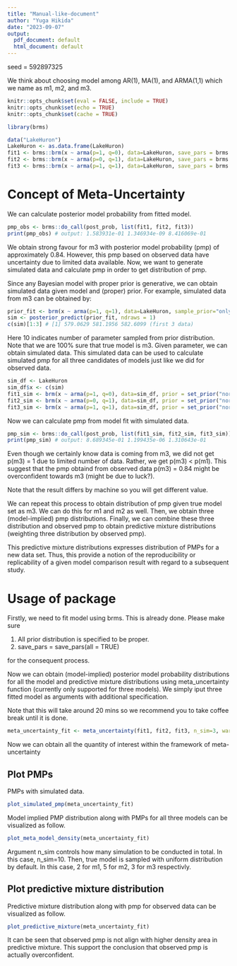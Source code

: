 ```yaml
---
title: "Manual-like-document"
author: "Yuga Hikida"
date: "2023-09-07"
output:
  pdf_document: default
  html_document: default
---
```

seed = 592897325

We think about choosing model among AR(1), MA(1), and ARMA(1,1) which we name as m1, m2, and m3.

```r
knitr::opts_chunk$set(eval = FALSE, include = TRUE)
knitr::opts_chunk$set(echo = TRUE)
knitr::opts_chunk$set(cache = TRUE)
```

```r
library(brms)
```


```r
data("LakeHuron")
LakeHuron <- as.data.frame(LakeHuron)
fit1 <- brms::brm(x ~ arma(p=1, q=0), data=LakeHuron, save_pars = brms::save_pars(all = TRUE), prior = brms::set_prior("normal(0,1)", class="ar"))
fit2 <- brms::brm(x ~ arma(p=0, q=1), data=LakeHuron, save_pars = brms::save_pars(all = TRUE), prior = brms::set_prior("normal(0,1)", class="ma"))
fit3 <- brms::brm(x ~ arma(p=1, q=1), data=LakeHuron, save_pars = brms::save_pars(all = TRUE), prior = brms::set_prior("normal(0,1)", class=c("ar", "ma")))
```

# Concept of Meta-Uncertainty

We can calculate posterior model probability from fitted model.
```r
pmp_obs <- brms::do_call(post_prob, list(fit1, fit2, fit3))
print(pmp_obs) # output: 1.583931e-01 1.346934e-09 8.416069e-01 
```

We obtain strong favour for m3 with posterior model probability (pmp) of approximately 0.84.
However, this pmp based on observed data have uncertainty due to limited data available.
Now, we want to generate simulated data and calculate pmp in order to get distribution of pmp.

Since any Bayesian model with proper prior is generative, we can obtain simulated data given model and (proper) prior.
For example, simulated data from m3 can be obtained by:

```r
prior_fit <- brm(x ~ arma(p=1, q=1), data=LakeHuron, sample_prior="only", iter = 10000 + 10, warmup = 10000, refresh = 0, prior = set_prior("normal(0,1)", class=c("ar", "ma")))
sim <- posterior_predict(prior_fit, ndraws = 1)
c(sim)[1:3] # [1] 579.0629 581.1956 582.6099 (first 3 data)
```
Here 10 indicates number of parameter sampled from prior distribution. 
Note that we are 100% sure that true model is m3.
Given parameter, we can obtain simulated data. This simulated data can be used to calculate simulated pmp for all three candidates of models just like we did for observed data.

```r
sim_df <- LakeHuron
sim_df$x <- c(sim)
fit1_sim <- brm(x ~ arma(p=1, q=0), data=sim_df, prior = set_prior("normal(0,1)", class="ar"), save_pars = save_pars(all = TRUE))
fit2_sim <- brm(x ~ arma(p=0, q=1), data=sim_df, prior = set_prior("normal(0,1)", class="ma"), save_pars = save_pars(all = TRUE))
fit3_sim <- brm(x ~ arma(p=1, q=1), data=sim_df, prior = set_prior("normal(0,1)", class=c("ar", "ma")), save_pars = save_pars(all = TRUE))
```

Now we can calculate pmp from model fit with simulated data.

```r
pmp_sim <- brms::do_call(post_prob, list(fit1_sim, fit2_sim, fit3_sim))
print(pmp_sim) # output: 8.689345e-01 1.199435e-06 1.310643e-01 
```

Even though we certainly know data is coming from m3, we did not get p(m3) = 1 due to limited number of data.
Rather, we get p(m3) < p(m1). This suggest that the pmp obtaind from observed data p(m3) = 0.84 might be overconfident towards m3 (might be due to luck?).

Note that the result differs by machine so you will get different value.

We can repeat this process to obtain distribution of pmp given true model set as m3.
We can do this for m1 and m2 as well.
Then, we obtain three (model-implied) pmp distributions.
Finally, we can combine these three distribution and observed pmp to obtain predictive mixture distributions (weighting three distribution by observed pmp).

This predictive mixture distributions expresses distribution of PMPs for a new data set. Thus, this provide a notion of the reproducibility or replicability of a given model comparison result with regard to a subsequent study.

# Usage of package

Firstly, we need to fit model using brms. This is already done. Please make sure

1. All prior distribution is specified to be proper.
2. save_pars = save_pars(all = TRUE)

for the consequent process.

Now we can obtain (model-implied) posterior model probability distributions for all the model and predictive mixture distributions using meta_uncertainty function (currently only supported for three models). We simply iput three fitted model as arguments with additional specification. 

Note that this will take around 20 mins so we recommend you to take coffee break until it is done.

```r
meta_uncertainty_fit <- meta_uncertainty(fit1, fit2, fit3, n_sim=3, warmup=1000)
```

Now we can obtain all the quantity of interest within the framework of meta-uncertainty

## Plot PMPs

PMPs with simulated data.
```r
plot_simulated_pmp(meta_uncertainty_fit)
```

Model implied PMP distribution along with PMPs for all three models can be visualized as follow.

```r
plot_meta_model_density(meta_uncertainty_fit)
```

Argument n_sim controls how many simulation to be conducted in total. In this case, n_sim=10.
Then, true model is sampled with uniform distribution by default.
In this case, 2 for m1, 5 for m2, 3 for m3 respectivly.

## Plot predictive mixture distribution 

Predictive mixture distribution along with pmp for observed data can be visualized as follow.
```r
plot_predictive_mixture(meta_uncertainty_fit)
```
It can be seen that observed pmp is not align with higher density area in predictive mixture.
This support the conclusion that observed pmp is actually overconfident.






